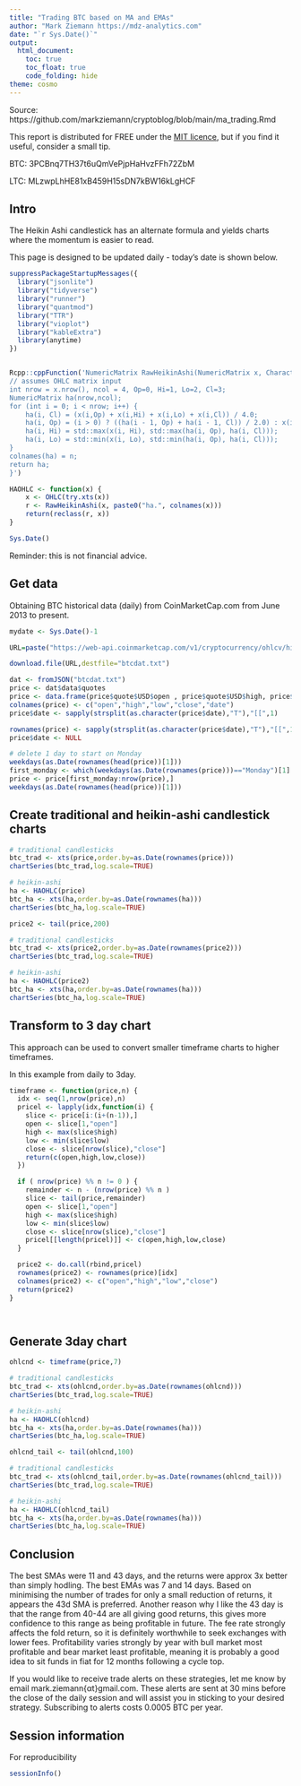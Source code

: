 ```yaml
---
title: "Trading BTC based on MA and EMAs"
author: "Mark Ziemann https://mdz-analytics.com"
date: "`r Sys.Date()`"
output:
  html_document:
    toc: true
    toc_float: true
    code_folding: hide
theme: cosmo
---
```


Source: https://github.com/markziemann/cryptoblog/blob/main/ma_trading.Rmd

This report is distributed for FREE under the [MIT licence](https://github.com/markziemann/cryptoblog/blob/main/LICENSE),
but if you find it useful, consider a small tip.

BTC: 3PCBnq7TH37t6uQmVePjpHaHvzFFh72ZbM

LTC: MLzwpLhHE81xB459H15sDN7kBW16kLgHCF

## Intro

The Heikin Ashi candlestick has an alternate formula and yields charts where  the momentum is easier to read.

This page is designed to be updated daily - today's date is shown below.

```r

suppressPackageStartupMessages({
  library("jsonlite")
  library("tidyverse")
  library("runner")
  library("quantmod")
  library("TTR")
  library("vioplot")
  library("kableExtra")
  library(anytime)
})


Rcpp::cppFunction('NumericMatrix RawHeikinAshi(NumericMatrix x, CharacterVector n) {
// assumes OHLC matrix input
int nrow = x.nrow(), ncol = 4, Op=0, Hi=1, Lo=2, Cl=3;
NumericMatrix ha(nrow,ncol);
for (int i = 0; i < nrow; i++) {
    ha(i, Cl) = (x(i,Op) + x(i,Hi) + x(i,Lo) + x(i,Cl)) / 4.0;
    ha(i, Op) = (i > 0) ? ((ha(i - 1, Op) + ha(i - 1, Cl)) / 2.0) : x(i, Op);
    ha(i, Hi) = std::max(x(i, Hi), std::max(ha(i, Op), ha(i, Cl)));
    ha(i, Lo) = std::min(x(i, Lo), std::min(ha(i, Op), ha(i, Cl)));
}
colnames(ha) = n;
return ha;
}')

HAOHLC <- function(x) {
    x <- OHLC(try.xts(x))
    r <- RawHeikinAshi(x, paste0("ha.", colnames(x)))
    return(reclass(r, x))
}

Sys.Date()

```

Reminder: this is not financial advice.

## Get data

Obtaining BTC historical data (daily) from CoinMarketCap.com from June 2013 to present.

```r

mydate <- Sys.Date()-1

URL=paste("https://web-api.coinmarketcap.com/v1/cryptocurrency/ohlcv/historical?symbol=BTC&convert=USD&interval=daily&time_start=2013-06-01&time_end=",mydate,sep="")

download.file(URL,destfile="btcdat.txt")

dat <- fromJSON("btcdat.txt")
price <- dat$data$quotes
price <- data.frame(price$quote$USD$open , price$quote$USD$high, price$quote$USD$low, price$quote$USD$close, price$quote$USD$timestamp )
colnames(price) <- c("open","high","low","close","date")
price$date <- sapply(strsplit(as.character(price$date),"T"),"[[",1)

rownames(price) <- sapply(strsplit(as.character(price$date),"T"),"[[",1)
price$date <- NULL

# delete 1 day to start on Monday
weekdays(as.Date(rownames(head(price))[1]))
first_monday <- which(weekdays(as.Date(rownames(price)))=="Monday")[1]
price <- price[first_monday:nrow(price),]
weekdays(as.Date(rownames(head(price))[1]))

```

## Create traditional and heikin-ashi candlestick charts

```r

# traditional candlesticks
btc_trad <- xts(price,order.by=as.Date(rownames(price)))
chartSeries(btc_trad,log.scale=TRUE)

# heikin-ashi
ha <- HAOHLC(price)
btc_ha <- xts(ha,order.by=as.Date(rownames(ha)))
chartSeries(btc_ha,log.scale=TRUE)

price2 <- tail(price,200)

# traditional candlesticks
btc_trad <- xts(price2,order.by=as.Date(rownames(price2)))
chartSeries(btc_trad,log.scale=TRUE)

# heikin-ashi
ha <- HAOHLC(price2)
btc_ha <- xts(ha,order.by=as.Date(rownames(ha)))
chartSeries(btc_ha,log.scale=TRUE)

```

## Transform to 3 day chart

This approach can be used to convert smaller timeframe charts to higher timeframes.

In this example from daily to 3day.

```r

timeframe <- function(price,n) {
  idx <- seq(1,nrow(price),n)
  pricel <- lapply(idx,function(i) {
    slice <- price[i:(i+(n-1)),]
    open <- slice[1,"open"]
    high <- max(slice$high)
    low <- min(slice$low)
    close <- slice[nrow(slice),"close"]
    return(c(open,high,low,close))
  })

  if ( nrow(price) %% n != 0 ) {
    remainder <- n - (nrow(price) %% n )
    slice <- tail(price,remainder)
    open <- slice[1,"open"]
    high <- max(slice$high)
    low <- min(slice$low)
    close <- slice[nrow(slice),"close"]
    pricel[[length(pricel)]] <- c(open,high,low,close)
  } 

  price2 <- do.call(rbind,pricel)
  rownames(price2) <- rownames(price)[idx]
  colnames(price2) <- c("open","high","low","close")
  return(price2)
}




```

## Generate 3day chart


```r

ohlcnd <- timeframe(price,7)

# traditional candlesticks
btc_trad <- xts(ohlcnd,order.by=as.Date(rownames(ohlcnd)))
chartSeries(btc_trad,log.scale=TRUE)

# heikin-ashi
ha <- HAOHLC(ohlcnd)
btc_ha <- xts(ha,order.by=as.Date(rownames(ha)))
chartSeries(btc_ha,log.scale=TRUE)

ohlcnd_tail <- tail(ohlcnd,100)

# traditional candlesticks
btc_trad <- xts(ohlcnd_tail,order.by=as.Date(rownames(ohlcnd_tail)))
chartSeries(btc_trad,log.scale=TRUE)

# heikin-ashi
ha <- HAOHLC(ohlcnd_tail)
btc_ha <- xts(ha,order.by=as.Date(rownames(ha)))
chartSeries(btc_ha,log.scale=TRUE)


```

## Conclusion

The best SMAs were 11 and 43 days, and the returns were approx 3x better than simply hodling.
The best EMAs was 7 and 14 days.
Based on minimising the number of trades for only a small reduction of returns, it appears 
the 43d SMA is preferred.
Another reason why I like the 43 day is that the range from 40-44 are all giving good 
returns, this gives more confidence to this range as being profitable in future.
The fee rate strongly affects the fold return, so it is definitely worthwhile to seek 
exchanges with lower fees.
Profitability varies strongly by year with bull market most profitable and bear market least 
profitable, meaning it is probably a good idea to sit funds in fiat for 12 months following
 a cycle top.

If you would like to receive trade alerts on these strategies, let me know by email mark.ziemann{αt}gmail.com.
These alerts are sent at 30 mins before the close of the daily session and will assist you in sticking to your desired strategy.
Subscribing to alerts costs 0.0005 BTC per year.

## Session information

For reproducibility

```r

sessionInfo()

```
